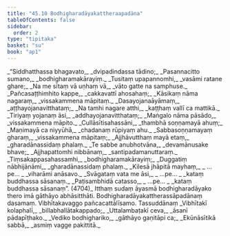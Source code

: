 ```yaml
---
title: "45.10 Bodhigharadāyakattheraapadāna"
tableOfContents: false
sidebar:
  order: 2
type: "tipitaka"
basket: "su"
book: "ap1"
---
```



<DynamicBreadcrumb />

<Division number="69" book="ap1">

<Paragraph number="5861" type="verses" book="ap1">
_“Siddhatthassa bhagavato,_  
_dvipadindassa tādino;_  
_Pasannacitto sumano,_  
_bodhigharamakārayiṃ._  

</Paragraph>

</Division>
<Division number="70" book="ap1">

<Paragraph number="5862" type="verses" book="ap1">
_Tusitaṃ upapannomhi,_  
_vasāmi ratane ghare;_  
_Na me sītaṃ vā uṇhaṃ vā,_  
_vāto gatte na samphuse._  

</Paragraph>

</Division>
<Division number="71" book="ap1">

<Paragraph number="5863" type="verses" book="ap1">
_Pañcasaṭṭhimhito kappe,_  
_cakkavattī ahosahaṃ;_  
_Kāsikaṃ nāma nagaraṃ,_  
_vissakammena māpitaṃ._  

</Paragraph>

</Division>
<Division number="72" book="ap1">

<Paragraph number="5864" type="verses" book="ap1">
_Dasayojanaāyāmaṃ,_  
_aṭṭhayojanavitthataṃ;_  
_Na tamhi nagare atthi,_  
_kaṭṭhaṃ vallī ca mattikā._  

</Paragraph>

</Division>
<Division number="73" book="ap1">

<Paragraph number="5865" type="verses" book="ap1">
_Tiriyaṃ yojanaṃ āsi,_  
_addhayojanavitthataṃ;_  
_Maṅgalo nāma pāsādo,_  
_vissakammena māpito._  

</Paragraph>

</Division>
<Division number="74" book="ap1">

<Paragraph number="5866" type="verses" book="ap1">
_Cullāsītisahassāni,_  
_thambhā soṇṇamayā ahuṃ;_  
_Maṇimayā ca niyyūhā,_  
_chadanaṃ rūpiyaṃ ahu._  

</Paragraph>

</Division>
<Division number="75" book="ap1">

<Paragraph number="5867" type="verses" book="ap1">
_Sabbasoṇṇamayaṃ gharaṃ,_  
_vissakammena māpitaṃ;_  
_Ajjhāvutthaṃ mayā etaṃ,_  
_gharadānassidaṃ phalaṃ._  

</Paragraph>

</Division>
<Division number="76" book="ap1">

<Paragraph number="5868" type="verses" book="ap1">
_Te sabbe anubhotvāna,_  
_devamānusake bhave;_  
_Ajjhapattomhi nibbānaṃ,_  
_santipadamanuttaraṃ._  

</Paragraph>

</Division>
<Division number="77" book="ap1">

<Paragraph number="5869" type="verses" book="ap1">
_Tiṃsakappasahassamhi,_  
_bodhigharamakārayiṃ;_  
_Duggatiṃ nābhijānāmi,_  
_gharadānassidaṃ phalaṃ._  

</Paragraph>

</Division>
<Division number="78" book="ap1">

<Paragraph number="5870" type="verses" book="ap1">
_Kilesā jhāpitā mayhaṃ,_  
_ …pe… _  
_viharāmi anāsavo._  

</Paragraph>

</Division>
<Division number="79" book="ap1">

<Paragraph number="5871" type="verses" book="ap1">
_Svāgataṃ vata me āsi,_  
_ …pe… _  
_kataṃ buddhassa sāsanaṃ._  

</Paragraph>

</Division>
<Division number="80" book="ap1">

<Paragraph number="5872" type="verses" book="ap1">
_Paṭisambhidā catasso,_  
_ …pe… _  
_kataṃ buddhassa sāsanaṃ”. (4704)_  

</Paragraph>

<Paragraph number="5873" book="ap1">
Itthaṃ sudaṃ āyasmā bodhigharadāyako thero imā gāthāyo abhāsitthāti.

</Paragraph>
</Division>

<Paragraph number="5874" type="center" book="ap1">
Bodhigharadāyakattherassāpadānaṃ dasamaṃ.



</Paragraph>

<Paragraph number="5875" type="center" book="ap1">
Vibhītakavaggo pañcacattālīsamo.



</Paragraph>

<Paragraph number="5876" type="center" book="ap1">
Tassuddānaṃ


</Paragraph>

<Paragraph number="5877" type="verses" book="ap1">
_Vibhītakī kolaphalī,_  
_billabhallātakappado;_  
_Uttalambaṭakī ceva,_  
_āsanī pādapīṭhako._  

</Paragraph>

<Paragraph number="5878" type="verses" book="ap1">
_Vediko bodhighariko,_  
_gāthāyo gaṇitāpi ca;_  
_Ekūnāsītikā sabbā,_  
_asmiṃ vagge pakittitā._
</Paragraph>
